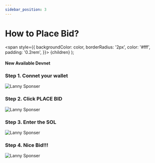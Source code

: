 ```yaml
---
sidebar_position: 3
---
```


# How to Place Bid?

  <span
    style={{
      backgroundColor: color,
      borderRadius: '2px',
      color: '#fff',
      padding: '0.2rem',
    }}>
    {children}
  </span>
);

#### New Available <Highlight color="#25c2a0">Devnet</Highlight>

### Step 1. Connet your wallet

![Lanny Sponser](/img/nfts/bid/NFT-1.png)

### Step 2. Click **PLACE BID**

![Lanny Sponser](/img/nfts/bid/NFT-2.png)

### Step 3. Enter the SOL

![Lanny Sponser](/img/nfts/bid/NFT-3.png)

### Step 4. Nice Bid!!!

![Lanny Sponser](/img/nfts/bid/NFT-4.png)
